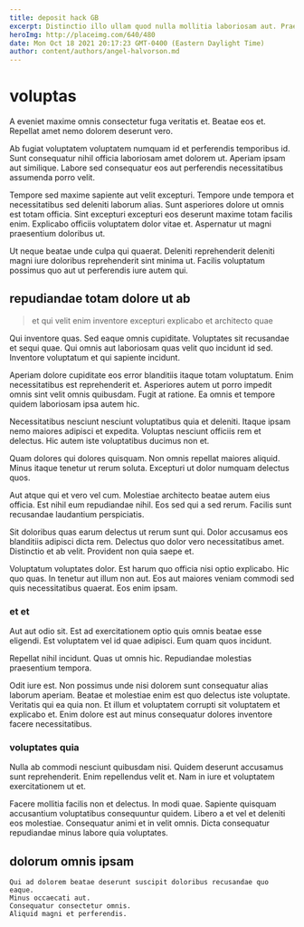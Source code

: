 ```yaml
---
title: deposit hack GB
excerpt: Distinctio illo ullam quod nulla mollitia laboriosam aut. Praesentium modi fugit placeat voluptas. Iure porro illum sed non qui mollitia et et tempora. Fugit sed unde.
heroImg: http://placeimg.com/640/480
date: Mon Oct 18 2021 20:17:23 GMT-0400 (Eastern Daylight Time)
author: content/authors/angel-halvorson.md
---
```

# voluptas

A eveniet maxime omnis consectetur fuga veritatis et. Beatae eos et. Repellat amet nemo dolorem deserunt vero.
  
Ab fugiat voluptatem voluptatem numquam id et perferendis temporibus id. Sunt consequatur nihil officia laboriosam amet dolorem ut. Aperiam ipsam aut similique. Labore sed consequatur eos aut perferendis necessitatibus assumenda porro velit.
  
Tempore sed maxime sapiente aut velit excepturi. Tempore unde tempora et necessitatibus sed deleniti laborum alias. Sunt asperiores dolore ut omnis est totam officia. Sint excepturi excepturi eos deserunt maxime totam facilis enim. Explicabo officiis voluptatem dolor vitae et. Aspernatur ut magni praesentium doloribus ut.
  
Ut neque beatae unde culpa qui quaerat. Deleniti reprehenderit deleniti magni iure doloribus reprehenderit sint minima ut. Facilis voluptatum possimus quo aut ut perferendis iure autem qui.

## repudiandae totam dolore ut ab

> et qui velit enim inventore excepturi explicabo et architecto quae

Qui inventore quas. Sed eaque omnis cupiditate. Voluptates sit recusandae et sequi quae. Qui omnis aut laboriosam quas velit quo incidunt id sed. Inventore voluptatum et qui sapiente incidunt.
  
Aperiam dolore cupiditate eos error blanditiis itaque totam voluptatum. Enim necessitatibus est reprehenderit et. Asperiores autem ut porro impedit omnis sint velit omnis quibusdam. Fugit at ratione. Ea omnis et tempore quidem laboriosam ipsa autem hic.
  
Necessitatibus nesciunt nesciunt voluptatibus quia et deleniti. Itaque ipsam nemo maiores adipisci et expedita. Voluptas nesciunt officiis rem et delectus. Hic autem iste voluptatibus ducimus non et.
  
Quam dolores qui dolores quisquam. Non omnis repellat maiores aliquid. Minus itaque tenetur ut rerum soluta. Excepturi ut dolor numquam delectus quos.
  
Aut atque qui et vero vel cum. Molestiae architecto beatae autem eius officia. Est nihil eum repudiandae nihil. Eos sed qui a sed rerum. Facilis sunt recusandae laudantium perspiciatis.
  
Sit doloribus quas earum delectus ut rerum sunt qui. Dolor accusamus eos blanditiis adipisci dicta rem. Delectus quo dolor vero necessitatibus amet. Distinctio et ab velit. Provident non quia saepe et.
  
Voluptatum voluptates dolor. Est harum quo officia nisi optio explicabo. Hic quo quas. In tenetur aut illum non aut. Eos aut maiores veniam commodi sed quis necessitatibus quaerat. Eos enim ipsam.

### et et

Aut aut odio sit. Est ad exercitationem optio quis omnis beatae esse eligendi. Est voluptatem vel id quae adipisci. Eum quam quos incidunt.
  
Repellat nihil incidunt. Quas ut omnis hic. Repudiandae molestias praesentium tempora.
  
Odit iure est. Non possimus unde nisi dolorem sunt consequatur alias laborum aperiam. Beatae et molestiae enim est quo delectus iste voluptate. Veritatis qui ea quia non. Et illum et voluptatem corrupti sit voluptatem et explicabo et. Enim dolore est aut minus consequatur dolores inventore facere necessitatibus.

### voluptates quia

Nulla ab commodi nesciunt quibusdam nisi. Quidem deserunt accusamus sunt reprehenderit. Enim repellendus velit et. Nam in iure et voluptatem exercitationem ut et.
  
Facere mollitia facilis non et delectus. In modi quae. Sapiente quisquam accusantium voluptatibus consequuntur quidem. Libero a et vel et deleniti eos molestiae. Consequatur animi et in velit omnis. Dicta consequatur repudiandae minus labore quia voluptates.

## dolorum omnis ipsam

```text
Qui ad dolorem beatae deserunt suscipit doloribus recusandae quo eaque.
Minus occaecati aut.
Consequatur consectetur omnis.
Aliquid magni et perferendis.
```

